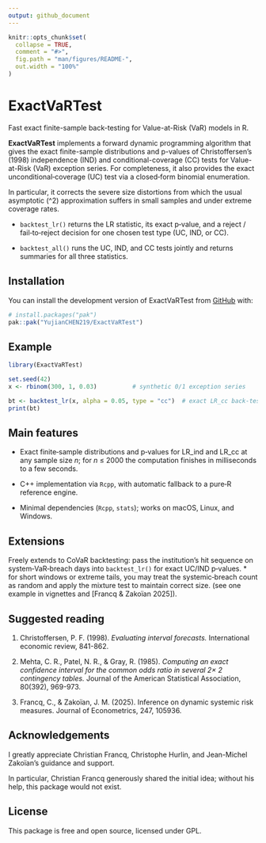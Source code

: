 ```yaml
---
output: github_document
---
```


<!-- README.md is generated from README.Rmd. Please edit that file -->

```r
knitr::opts_chunk$set(
  collapse = TRUE,
  comment = "#>",
  fig.path = "man/figures/README-",
  out.width = "100%"
)
```

# ExactVaRTest

Fast exact finite-sample back-testing for Value-at-Risk (VaR) models in R.

<!-- badges: start --><!-- badges: end -->

**ExactVaRTest** implements a forward dynamic programming algorithm that gives the exact finite-sample distributions and p-values of Christoffersen’s (1998) independence (IND) and conditional-coverage (CC) tests for Value-at-Risk (VaR) exception series. For completeness, it also provides the exact unconditional‑coverage (UC) test via a closed‑form binomial enumeration. 

In particular, it corrects the severe size distortions from which the usual asymptotic \(\chi^2\) approximation suffers in small samples and under extreme coverage rates.

* `backtest_lr()` returns the LR statistic, its exact p‑value, and a reject / fail‑to‑reject decision for one chosen test type (UC, IND, or CC).  

* `backtest_all()` runs the UC, IND, and CC tests jointly and returns summaries for all three statistics.

## Installation

You can install the development version of ExactVaRTest from [GitHub](https://github.com/) with:

``` r
# install.packages("pak")
pak::pak("YujianCHEN219/ExactVaRTest")
```

## Example

```r
library(ExactVaRTest)

set.seed(42)
x <- rbinom(300, 1, 0.03)          # synthetic 0/1 exception series

bt <- backtest_lr(x, alpha = 0.05, type = "cc")  # exact LR_cc back-test
print(bt)
```

## Main features

* Exact finite‑sample distributions and p‑values for LR\_ind and LR\_cc at any sample size *n*; for *n* ≤ 2000 the computation finishes in milliseconds to a few seconds.  

* C++ implementation via `Rcpp`, with automatic fallback to a pure‑R reference engine.  

* Minimal dependencies (`Rcpp`, `stats`); works on macOS, Linux, and Windows.

## Extensions

Freely extends to CoVaR backtesting: pass the institution’s hit sequence on system‑VaR‑breach days into `backtest_lr()` for exact UC/IND p‑values. 
* for short windows or extreme tails, you may treat the systemic‑breach count as random and apply the mixture test to maintain correct size. (see one example in vignettes and [Francq & Zakoïan 2025]).

## Suggested reading 

1. Christoffersen, P. F. (1998). *Evaluating interval forecasts.* International economic review, 841-862.

2. Mehta, C. R., Patel, N. R., & Gray, R. (1985). *Computing an exact confidence interval for the common odds ratio in several 2× 2 contingency tables.* Journal of the American Statistical Association, 80(392), 969-973.

3. Francq, C., & Zakoïan, J. M. (2025). Inference on dynamic systemic risk measures. Journal of Econometrics, 247, 105936.

## Acknowledgements

I greatly appreciate Christian Francq, Christophe Hurlin, and Jean-Michel Zakoïan's guidance and support.

In particular, Christian Francq generously shared the initial idea; without his help, this package would not exist.

## License

This package is free and open source, licensed under GPL.
